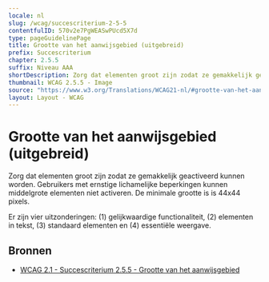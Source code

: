 ```yaml
---
locale: nl
slug: /wcag/succescriterium-2-5-5
contentfulID: 570v2e7PgWEASwPUcd5X7d
type: pageGuidelinePage
title: Grootte van het aanwijsgebied (uitgebreid)
prefix: Succescriterium
chapter: 2.5.5
suffix: Niveau AAA
shortDescription: Zorg dat elementen groot zijn zodat ze gemakkelijk geactiveerd kunnen worden. Gebruikers met ernstige lichamelijke beperkingen kunnen middelgrote elementen niet activeren. De minimale grootte is is 44x44 pixels.
thumbnail: WCAG 2.5.5 - Image
source: "https://www.w3.org/Translations/WCAG21-nl/#grootte-van-het-aanwijsgebied"
layout: Layout - WCAG
---
```


# Grootte van het aanwijsgebied (uitgebreid)

Zorg dat elementen groot zijn zodat ze gemakkelijk geactiveerd kunnen worden. Gebruikers met ernstige lichamelijke beperkingen kunnen middelgrote elementen niet activeren. De minimale grootte is is 44x44 pixels.

Er zijn vier uitzonderingen: (1) gelijkwaardige functionaliteit, (2) elementen in tekst, (3) standaard elementen en (4) essentiële weergave.

## Bronnen

- [WCAG 2.1 - Succescriterium 2.5.5 - Grootte van het aanwijsgebied](https://www.w3.org/Translations/WCAG21-nl/#grootte-van-het-aanwijsgebied)